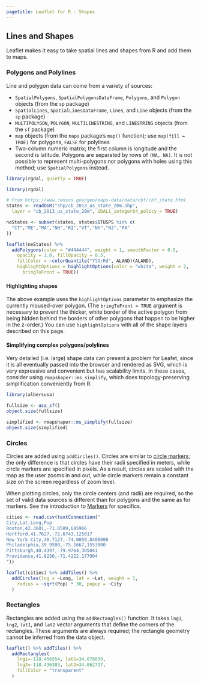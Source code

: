 ```yaml
---
pagetitle: Leaflet for R - Shapes
---
```


## Lines and Shapes

Leaflet makes it easy to take spatial lines and shapes from R and add them to maps.

### Polygons and Polylines

Line and polygon data can come from a variety of sources:

* `SpatialPolygons`, `SpatialPolygonsDataFrame`, `Polygons`, and `Polygon` objects (from the `sp` package)
* `SpatialLines`, `SpatialLinesDataFrame`, `Lines`, and `Line` objects (from the `sp` package)
* `MULTIPOLYGON`, `POLYGON`, `MULTILINESTRING`, and `LINESTRING` objects (from the `sf` package)
* `map` objects (from the `maps` package's `map()` function); use `map(fill = TRUE)` for polygons, `FALSE` for polylines
* Two-column numeric matrix; the first column is longitude and the second is latitude. Polygons are separated by rows of `(NA, NA)`. It is not possible to represent multi-polygons nor polygons with holes using this method; use `SpatialPolygons` instead.

```r
library(rgdal, quietly = TRUE)
```
```r
library(rgdal)

# From https://www.census.gov/geo/maps-data/data/cbf/cbf_state.html
states <- readOGR("shp/cb_2013_us_state_20m.shp",
  layer = "cb_2013_us_state_20m", GDAL1_integer64_policy = TRUE)

neStates <- subset(states, states$STUSPS %in% c(
  "CT","ME","MA","NH","RI","VT","NY","NJ","PA"
))

leaflet(neStates) %>%
  addPolygons(color = "#444444", weight = 1, smoothFactor = 0.5,
    opacity = 1.0, fillOpacity = 0.5,
    fillColor = ~colorQuantile("YlOrRd", ALAND)(ALAND),
    highlightOptions = highlightOptions(color = "white", weight = 2,
      bringToFront = TRUE))
```

#### Highlighting shapes

The above example uses the `highlightOptions` parameter to emphasize the currently moused-over polygon. (The `bringToFront = TRUE` argument is necessary to prevent the thicker, white border of the active polygon from being hidden behind the borders of other polygons that happen to be higher in the z-order.) You can use `highlightOptions` with all of the shape layers described on this page.

#### Simplifying complex polygons/polylines

Very detailed (i.e. large) shape data can present a problem for Leafet, since it is all eventually passed into the browser and rendered as SVG, which is very expressive and convenient but has scalability limits. In these cases, consider using `rmapshaper::ms_simplify`, which does topology-preserving simplification conveniently from R.

```r
library(albersusa)

fullsize <- usa_sf()
object.size(fullsize)

simplified <- rmapshaper::ms_simplify(fullsize)
object.size(simplified)
```

### Circles

Circles are added using `addCircles()`. Circles are similar to [circle markers](markers.html#circle-markers); the only difference is that circles have their radii specified in meters, while circle markers are specified in pixels. As a result, circles are scaled with the map as the user zooms in and out, while circle markers remain a constant size on the screen regardless of zoom level.

When plotting circles, only the circle centers (and radii) are required, so the set of valid data sources is different than for polygons and the same as for markers. See the introduction to [Markers](markers.html) for specifics.

```r
cities <- read.csv(textConnection("
City,Lat,Long,Pop
Boston,42.3601,-71.0589,645966
Hartford,41.7627,-72.6743,125017
New York City,40.7127,-74.0059,8406000
Philadelphia,39.9500,-75.1667,1553000
Pittsburgh,40.4397,-79.9764,305841
Providence,41.8236,-71.4222,177994
"))

leaflet(cities) %>% addTiles() %>%
  addCircles(lng = ~Long, lat = ~Lat, weight = 1,
    radius = ~sqrt(Pop) * 30, popup = ~City
  )
```

### Rectangles

Rectangles are added using the `addRectangles()` function. It takes `lng1`, `lng2`, `lat1`, and `lat2` vector arguments that define the corners of the rectangles. These arguments are always required; the rectangle geometry cannot be inferred from the data object.

```r
leaflet() %>% addTiles() %>%
  addRectangles(
    lng1=-118.456554, lat1=34.078039,
    lng2=-118.436383, lat2=34.062717,
    fillColor = "transparent"
  )
```
